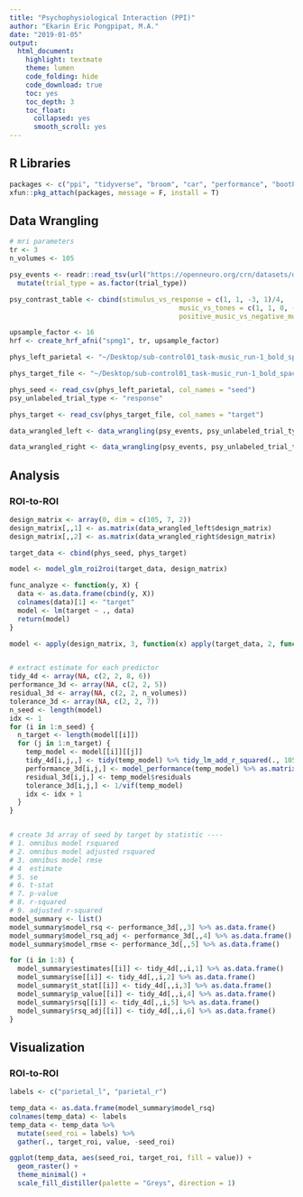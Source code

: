 ```yaml
---
title: "Psychophysiological Interaction (PPI)"
author: "Ekarin Eric Pongpipat, M.A."
date: "2019-01-05"
output: 
  html_document:
    highlight: textmate
    theme: lumen
    code_folding: hide
    code_download: true
    toc: yes
    toc_depth: 3
    toc_float:
      collapsed: yes
      smooth_scroll: yes
---
```


## R Libraries
```r
packages <- c("ppi", "tidyverse", "broom", "car", "performance", "bootPermBroom")
xfun::pkg_attach(packages, message = F, install = T)
```

## Data Wrangling
```r
# mri parameters
tr <- 3
n_volumes <- 105

psy_events <- readr::read_tsv(url("https://openneuro.org/crn/datasets/ds000171/snapshots/00001/files/sub-control01:func:sub-control01_task-music_run-1_events.tsv")) %>%
  mutate(trial_type = as.factor(trial_type))

psy_contrast_table <- cbind(stimulus_vs_response = c(1, 1, -3, 1)/4,
                                          music_vs_tones = c(1, 1, 0, -2)/3,
                                          positive_music_vs_negative_music = c(-1, 1, 0, 0)/2)

upsample_factor <- 16
hrf <- create_hrf_afni("spmg1", tr, upsample_factor)

phys_left_parietal <- "~/Desktop/sub-control01_task-music_run-1_bold_space-subj_vox-32-24-38.csv"

phys_target_file <- "~/Desktop/sub-control01_task-music_run-1_bold_space-subj_vox-48-24-36.csv"

phys_seed <- read_csv(phys_left_parietal, col_names = "seed")
psy_unlabeled_trial_type <- "response"

phys_target <- read_csv(phys_target_file, col_names = "target")

data_wrangled_left <- data_wrangling(psy_events, psy_unlabeled_trial_type, psy_contrast_table, phys_seed, 2, "spmg1", tr, n_volumes, upsample_factor)

data_wrangled_right <- data_wrangling(psy_events, psy_unlabeled_trial_type, psy_contrast_table, phys_target, 2, "spmg1", tr, n_volumes, upsample_factor)
```

## Analysis

### ROI-to-ROI
```r
design_matrix <- array(0, dim = c(105, 7, 2))
design_matrix[,,1] <- as.matrix(data_wrangled_left$design_matrix)
design_matrix[,,2] <- as.matrix(data_wrangled_right$design_matrix)

target_data <- cbind(phys_seed, phys_target)

model <- model_glm_roi2roi(target_data, design_matrix)

func_analyze <- function(y, X) {
  data <- as.data.frame(cbind(y, X))
  colnames(data)[1] <- "target"
  model <- lm(target ~ ., data)
  return(model)
}

model <- apply(design_matrix, 3, function(x) apply(target_data, 2, function(y) func_analyze(y, x)))


# extract estimate for each predictor
tidy_4d <- array(NA, c(2, 2, 8, 6))
performance_3d <- array(NA, c(2, 2, 5))
residual_3d <- array(NA, c(2, 2, n_volumes))
tolerance_3d <- array(NA, c(2, 2, 7))
n_seed <- length(model)
idx <- 1
for (i in 1:n_seed) {
  n_target <- length(model[[i]])
  for (j in 1:n_target) {
    temp_model <- model[[i]][[j]]
    tidy_4d[i,j,,] <- tidy(temp_model) %>% tidy_lm_add_r_squared(., 105) %>% select(-term) %>% as.matrix()
    performance_3d[i,j,] <- model_performance(temp_model) %>% as.matrix()
    residual_3d[i,j,] <- temp_model$residuals
    tolerance_3d[i,j,] <- 1/vif(temp_model)
    idx <- idx + 1
  }
}


# create 3d array of seed by target by statistic ----
# 1. omnibus model rsquared
# 2. omnibus model adjusted rsquared
# 3. omnibus model rmse
# 4  estimate
# 5. se
# 6. t-stat
# 7. p-value
# 8. r-squared
# 9. adjusted r-squared
model_summary <- list()
model_summary$model_rsq <- performance_3d[,,3] %>% as.data.frame()
model_summary$model_rsq_adj <- performance_3d[,,4] %>% as.data.frame()
model_summary$model_rmse <- performance_3d[,,5] %>% as.data.frame()

for (i in 1:8) {
  model_summary$estimates[[i]] <- tidy_4d[,,i,1] %>% as.data.frame()
  model_summary$se[[i]] <- tidy_4d[,,i,2] %>% as.data.frame()
  model_summary$t_stat[[i]] <- tidy_4d[,,i,3] %>% as.data.frame()
  model_summary$p_value[[i]] <- tidy_4d[,,i,4] %>% as.data.frame()
  model_summary$rsq[[i]] <- tidy_4d[,,i,5] %>% as.data.frame()
  model_summary$rsq_adj[[i]] <- tidy_4d[,,i,6] %>% as.data.frame()
}
```

## Visualization

### ROI-to-ROI
```r
labels <- c("parietal_l", "parietal_r")

temp_data <- as.data.frame(model_summary$model_rsq)
colnames(temp_data) <- labels
temp_data <- temp_data %>% 
  mutate(seed_roi = labels) %>%
  gather(., target_roi, value, -seed_roi)

ggplot(temp_data, aes(seed_roi, target_roi, fill = value)) +
  geom_raster() +
  theme_minimal() +
  scale_fill_distiller(palette = "Greys", direction = 1)
```
